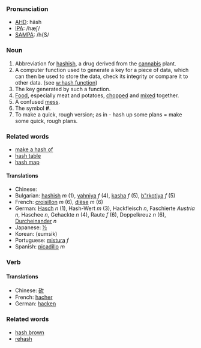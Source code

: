 ===Pronunciation===
*[[w:AHD|AHD]]: hăsh
*[[w:IPA|IPA]]: /hæʃ/
*[[w:SAMPA|SAMPA]]: /h{S/

===Noun===
# Abbreviation for [[hashish]], a drug derived from the [[cannabis]] plant.
# A computer function used to generate a key for a piece of data, which can then be used to store the data, check its integrity or compare it to other data. (see [[w:hash function]])
# The key generated by such a function.
# [[Food]], especially meat and potatoes, [[chop]]ped and [[mix]]ed together.
# A confused [[mess]].
# The symbol '''#'''.
# To make a quick, rough version; as in - hash up some plans = make some quick, rough plans.

===Related words===
*[[make a hash of]]
*[[hash table]]
*[[hash map]]

====Translations====
*Chinese: [[]]
*Bulgarian: [[hashish]] ''m'' (1), [[yahniya]] ''f'' (4), [[kasha]] ''f'' (5), [[b"rkotiya]] ''f'' (5)
*French: [[croisillon]] ''m'' (6), [[dièse]] ''m'' (6)
*German: [[Hasch]] ''n'' (1), Hash-Wert ''m'' (3), Hackfleisch ''n'', Faschierte ''Austria'' ''n'', Haschee ''n'', Gehackte ''n'' (4), Raute ''f'' (6), Doppelkreuz ''n'' (6), [[Durcheinander]] ''n''
*Japanese: [[½]]
*Korean: [[]] (eumsik)
*Portuguese: [[mistura]] ''f''
*Spanish: [[picadillo]] ''m''

===Verb===
====Translations====
*Chinese: [[砍]]
*French: [[hacher]]
*German: [[hacken]]


===Related words===
*[[hash brown]]
*[[rehash]]